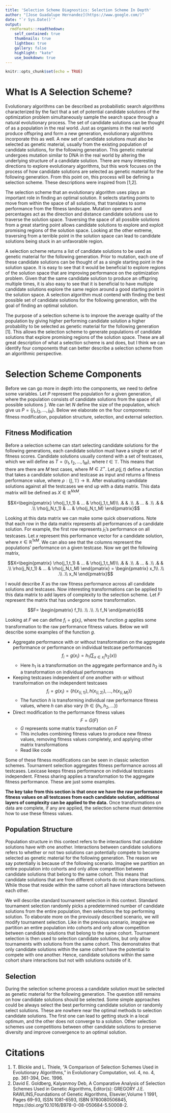 ---
title: 'Selection Scheme Diagnostics: Selection Scheme In Depth'
author: "[Jose Guadalupe Hernandez](https://www.google.com/)"
date: "`r Sys.Date()`"
output:
  rmdformats::readthedown:
    self_contained: true
    thumbnails: true
    lightbox: true
    gallery: false
    highlight: "kate"
    use_bookdown: true
---

```{r setup, include=FALSE}
knitr::opts_chunk$set(echo = TRUE)
```

# What Is A Selection Scheme?

Evolutionary algorithms can be described as probabilistic search algorithms characterized by the fact that a set of potential candidate solutions of the optimization problem simultaneously sample the search space through a natural evolutionary process. 
The set of candidate solutions can be thought of as a population in the real world. 
Just as organisms in the real world produce offspring and form a new generation, evolutionary algorithms incorporate this as well. 
A new set of candidate solutions must also be selected as genetic material, usually from the existing population of candidate solutions, for the following generation.
This genetic material undergoes mutation similar to DNA in the real world by altering the underlying structure of a candidate solution.
There are many interesting directions to explore evolutionary algorithms, but this work focuses on the process of how candidate solutions are selected as genetic material for the following generation. 
From this point on, this process will be defining a selection scheme.
These descriptions were inspired from [1,2].

The selection scheme that an evolutionary algorithm uses plays an important role in finding an optimal solution.
It selects starting points to move from within the space of all solutions, that translates to some performance from the fitness landscape.
Mutation operators and percentages act as the direction and distance candidate solutions use to traverse the solution space.
Traversing the space of all possible solutions from a great starting point allows candidate solutions to explore and exploit promising regions of the solution space.
Looking at the other extreme, traversing from a terrible point in the solution space can lead to candidate solutions being stuck in an unfavorable region.

A selection scheme returns a list of candidate solutions to be used as genetic material for the following generation.
Prior to mutation, each one of these candidate solutions can be thought of as a single starting point in the solution space.
It is easy to see that it would be beneficial to explore regions of the solution space that are improving performance on the optimization problem.
Given that the same candidate solution to produce an offspring multiple times, it is also easy to see that it is beneficial to have multiple candidate solutions explore the same region around a good starting point in the solution space.
A selection algorithm must contend with finding the best possible set of candidate solutions for the following generation, with the goal of finding an optimal solution. 

The purpose of a selection scheme is to improve the average quality of the population by giving higher performing candidate solution a higher probability to be selected as genetic material for the following generation [1]. 
This allows the selection scheme to generate populations of candidate solutions that explore promising regions of the solution space.
These are all great description of what a selection scheme is and does, but I think we can identify four components that can better describe a selection scheme from an algorithmic perspective.


# Selection Scheme Components

Before we can go more in depth into the components, we need to define some variables. 
Let $P$ represent the population for a given generation, where the population consists of candidate solutions from the space of all possible solutions $\mathbb{J}$. 
We can let $N$ define the size of the population, which give us $P=\{j_1, j_2,...,j_N\}$.
Below we elaborate on the four components: fitness modification, population structure, selection, and external selection.


## Fitness Modification

Before a selection scheme can start selecting candidate solutions for the following generations, each candidate solution must have a single or set of fitness scores.
Candidate solutions usually contend with a set of testcases, which we will define as $T = \{t_1, t_2, ..., t_M \}$, where $t \in \mathbb{T}$.
This means that there are there are $M$ test cases, where $M \in \mathbb{Z}^+$.
Let $\rho(j,t)$ define a function that takes a candidate solution and testcase as input and returns a fitness performance value, where $\rho : (\mathbb{J},\mathbb{T}) \longrightarrow \mathbb{R}$.
After evaluating candidate solutions against all the testcases we end up with a data matrix.
This data matrix will be defined as $X \in \mathbb{R}^{N\text{x}M}$.

$$X=\begin{pmatrix}
\rho(j_1,t_1) & ... & \rho(j_1,t_M)\\ 
 .&  & .\\ 
 .& ... & .\\ 
 .&  & .\\ 
\rho(j_N,t_1) & ... & \rho(j_N,t_M)
\end{pmatrix}$$

Looking at this data matrix we can make some quick observations. 
Note that each row in the data matrix represents all performances of a candidate solution.
For example, the first row represents $j_1$'s performance on all testcases.
Let $x$ represent this performance vector for a candidate solution, where $x \in \mathbb{R}^{1\text{x}M}$.
We can also see that the columns represent the populations' performance on a given testcase.
Now we get the following matrix,

$$X=\begin{pmatrix}
\rho(j_1,t_1) & ... & \rho(j_1,t_M)\\ 
 .&  & .\\ 
 .& ... & .\\ 
 .&  & .\\ 
\rho(j_N,t_1) & ... & \rho(j_N,t_M)
\end{pmatrix} =
\begin{pmatrix}
x_1\\ 
.\\ 
.\\ 
.\\ 
x_N
\end{pmatrix}$$

I would describe $X$ as the raw fitness performance across all candidate solutions and testcases.
Now interesting transformations can be applied to this data matrix to add layers of complexity to the selection scheme. 
Let $F$ represent the matrix that has undergone some transformation.

$$F=
\begin{pmatrix}
f_1\\ 
.\\ 
.\\ 
.\\ 
f_N
\end{pmatrix}$$

Looking at $F$ we can define $f_i = g(x_i)$, where the function $g$ applies some transformation to the raw performance fitness values. 
Below we will describe some examples of the function $g$. 

- Aggregate performance with or without transformation on the aggregate performance or performance on individual testcase performances
$$f_i = g(x_i) = h_1 \bigg ( \sum_{x \in x_i} h_2(x) \bigg ) $$
  - Here $h_1$ is a transformation on the aggregate performance and $h_2$ is a transformation on individual performances
- Keeping testcases independent of one another with or without transformation on the independent testcases
$$f_i = g(x_i) = \{ h(x_{(i,1)}), h(x_{(i,2)}), ..., h(x_{(i,M)}) \}$$
  - The function $h$ is transforming individual raw performance fitness values, where $h$ can also vary ($h \in \{h_1, h_2,...\}$)
- Direct modification to the performance fitness values
$$F = G(F)$$
  - $G$ represents some matrix transformation on $F$
  - This includes combining fitness values to produce new fitness values, removing fitness values completely, and applying other matrix transformations
  - Read like code
  
Some of these fitness modifications can be seen in classic selection schemes. 
Tournament selection aggregates fitness performance across all testcases. 
Lexicase keeps fitness performance on individual testcases independent. 
Fitness sharing applies a transformation to the aggregate fitness performance.
These are just some examples.

**The key take from this section is that once we have the raw performance fitness values on all testcases from each candidate solution, additional layers of complexity can be applied to the data.**
Once transformations on data are complete, if any are applied, the selection scheme must determine how to use these fitness values.


## Population Structure

Population structure in this context refers to the interactions that candidate solutions have with one another. 
Interactions between candidate solutions refers to whether or not two solutions can potentially compete to become selected as genetic material for the following generation. 
The reason we say potentially is because of the following scenario. 
Imagine we partition an entire population into cohorts and only allow competition between candidate solutions that belong to the same cohort.
This means that candidate solutions that are from different cohorts do not share interactions.
While those that reside within the same cohort all have interactions between each other.

We will describe standard tournament selection in this context. 
Standard tournament selection randomly picks a predetermined number of candidate solutions from the entire population, then selections the top performing solution. 
To elaborate more on the previously described scenario, we will modify tournament selection. 
Like in the previous scenario, imagine we partition an entire population into cohorts and only allow competition between candidate solutions that belong to the same cohort.
Tournament selection is then used to selection candidate solutions, but only allow tournaments with solutions from the same cohort.
This demonstrates that only candidate solutions within the same cohort have the potential to compete with one another.
Hence, candidate solutions within the same cohort share interactions but not with solutions outside of it.


## Selection

During the selection scheme process a candidate solution must be selected as genetic material for the following generation.
The question still remains on how candidate solutions should be selected. 
Some simple approaches could be always select the best performing candidate solution or randomly select solutions. 
These are nowhere near the optimal methods to selection candidate solutions.
The first one can lead to getting stuck in a local optimum, and the other does not converge to a solution. 
Other selection schemes use competitions between other candidate solutions to preserve diversity and improve convergence to an optimal solution.


# Citations

1. T. Blickle and L. Thiele, "A Comparison of Selection Schemes Used in Evolutionary Algorithms," in Evolutionary Computation, vol. 4, no. 4, pp. 361-394, Dec. 1996.
2. David E. Goldberg, Kalyanmoy Deb,
A Comparative Analysis of Selection Schemes Used in Genetic Algorithms, Editor(s): GREGORY J.E. RAWLINS,Foundations of Genetic Algorithms, Elsevier,Volume 1 1991, Pages 69-93, ISSN 1081-6593, ISBN 9780080506845, https://doi.org/10.1016/B978-0-08-050684-5.50008-2.







